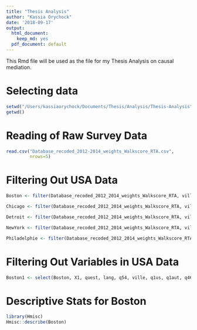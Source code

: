 ```yaml
---
title: "Thesis Analysis"
author: "Kassia Orychock"
date: '2018-09-17'
output:
  html_document:
    keep_md: yes
  pdf_document: default
---
```


This Rmd file will be used as the file for my Thesis Analysis on causal mediation.

# Selecting data
```r
setwd("/Users/kassiaorychock/Documents/Thesis/Analysis/Thesis-Analysis")
getwd()
```


# Reading of Raw Survey Data
```r
read.csv("Database_recoded_2012-2014_weights_Walkscore_RTA.csv",
         nrows=5)
```

# Filtering Out USA Data
```r
Boston <- filter(Database_recoded_2012_2014_weights_Walkscore_RTA, ville == "Boston")

Chicago <- filter(Database_recoded_2012_2014_weights_Walkscore_RTA, ville == "Chicago")

Detroit <- filter(Database_recoded_2012_2014_weights_Walkscore_RTA, ville == "Détroit")

NewYork <- filter(Database_recoded_2012_2014_weights_Walkscore_RTA, ville == "New-York")

Philadelphie <- filter(Database_recoded_2012_2014_weights_Walkscore_RTA, ville == "Philadelphie")
```

# Filtering Out Variables in USA Data
```r
Boston1 <- select(Boston, X1, quest, lang, q54, ville, q1us, q1aut, q46b7, q46b9, q2, q3b, q3c, q3d, q3e, q3f, q3g, q3h, q3i, q13, q14, q15, q16, q17, q18, q19, q20, q21, q22b, q22c, q22d, q22e, q22f_m1, q23, q24, q25, q26, q27, q28, q40, q41, q42, q44, q45, q46a, q47, q48, q49, q50, q51, Q52_occupational_status_category, q53)
```


# Descriptive Stats for Boston
```r
library(Hmisc)
Hmisc::describe(Boston)
```


  